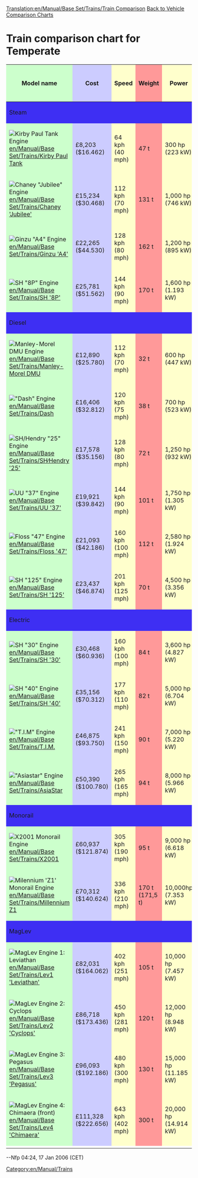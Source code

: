 [[Translation:en/Manual/Base Set/Trains/Train Comparison]]
[[en/Manual/Base Set/Vehicle comparison charts|Back to Vehicle Comparison Charts]]
=Train comparison chart for Temperate=
{|width="100%" bgcolor="white" border=1
!style="background: #ccffcc" |Model name
!style="background: #ccccff" |Cost
!style="background: #ffffcc" |Speed
!style="background: #ff9999" |Weight
!style="background: #ffffcc" |Power
!style="background: #ccccff" |Running Costs / year
!style="background: #ccffcc" |Designed
!style="background: #ccffcc" |Lifespan
!style="background: #ff9999" |Capacity
|-
!colspan="9" style="background: #3e2ff3" align="left" |Steam
|-
|style="background: #ccffcc" |[[File:en/Manual/Base Set/Trains/Kirbypaultank.png|Kirby Paul Tank Engine]] [[en/Manual/Base Set/Trains/Kirby Paul Tank]]
|style="background: #ccccff" |£8,203 ($16.462)
|style="background: #ffffcc" |64 kph (40 mph)
|style="background: #ff9999" |47 t
|style="background: #ffffcc" |300 hp (223 kW)
|style="background: #ccccff" |£820 ($1.640)
|style="background: #ccffcc" |1929
|style="background: #ccffcc" |15
|style="background: #ff9999" |N/A
|-
|style="background: #ccffcc" |[[File:en/Manual/Base Set/Trains/Chaneyjubilee.png|Chaney "Jubilee" Engine]] [[en/Manual/Base Set/Trains/Chaney 'Jubilee']]
|style="background: #ccccff" |£15,234 ($30.468)
|style="background: #ffffcc" |112 kph (70 mph)
|style="background: #ff9999" |131 t
|style="background: #ffffcc" |1,000 hp (746 kW)
|style="background: #ccccff" |£1,968 ($3.936)
|style="background: #ccffcc" |1934
|style="background: #ccffcc" |21
|style="background: #ff9999" |N/A
|-
|style="background: #ccffcc" |[[File:en/Manual/Base Set/Trains/Ginzua4.png|Ginzu "A4" Engine]] [[en/Manual/Base Set/Trains/Ginzu 'A4']]
|style="background: #ccccff" |£22,265 ($44.530)
|style="background: #ffffcc" |128 kph (80 mph)
|style="background: #ff9999" |162 t
|style="background: #ffffcc" |1,200 hp (895 kW)
|style="background: #ccccff" |£2,296 ($4.592)
|style="background: #ccffcc" |1935
|style="background: #ccffcc" |20
|style="background: #ff9999" |N/A
|-
|style="background: #ccffcc" |[[File:en/Manual/Base Set/Trains/Sh8p.png|SH "8P" Engine]] [[en/Manual/Base Set/Trains/SH '8P']]
|style="background: #ccccff" |£25,781 ($51.562)
|style="background: #ffffcc" |144 kph (90 mph)
|style="background: #ff9999" |170 t
|style="background: #ffffcc" |1,600 hp (1.193 kW)
|style="background: #ccccff" |£2,132 ($4.264)
|style="background: #ccffcc" |1954
|style="background: #ccffcc" |23
|style="background: #ff9999" |N/A
|-
!colspan="9" style="background: #3e2ff3" align="left" |Diesel
|-
|style="background: #ccffcc" |[[File:en/Manual/Base Set/Trains/Manleymoreldmu.png|Manley-Morel DMU Engine]] [[en/Manual/Base Set/Trains/Manley-Morel DMU]]
|style="background: #ccccff" |£12,890 ($25.780)
|style="background: #ffffcc" |112 kph (70 mph)
|style="background: #ff9999" |32 t
|style="background: #ffffcc" |600 hp (447 kW)
|style="background: #ccccff" |£1,278 ($2.556)
|style="background: #ccffcc" |1957
|style="background: #ccffcc" |12
|style="background: #ff9999" |76 passengers
|-
|style="background: #ccffcc" |[[File:en/Manual/Base Set/Trains/Dash.png|"Dash" Engine]] [[en/Manual/Base Set/Trains/Dash]]
|style="background: #ccccff" |£16,406 ($32.812)
|style="background: #ffffcc" |120 kph (75 mph)
|style="background: #ff9999" |38 t
|style="background: #ffffcc" |700 hp (523 kW)
|style="background: #ccccff" |£1,066 ($2.132)
|style="background: #ccffcc" |1984
|style="background: #ccffcc" |15
|style="background: #ff9999" |80 passengers
|-
|style="background: #ccffcc" |[[File:en/Manual/Base Set/Trains/Shhendry25.png|SH/Hendry "25" Engine]] [[en/Manual/Base Set/Trains/SH∕Hendry '25']]
|style="background: #ccccff" |£17,578 ($35.156)
|style="background: #ffffcc" |128 kph (80 mph)
|style="background: #ff9999" |72 t
|style="background: #ffffcc" |1,250 hp (932 kW)
|style="background: #ccccff" |£1,447 ($2.894)
|style="background: #ccffcc" |1962
|style="background: #ccffcc" |18
|style="background: #ff9999" |N/A
|-
|style="background: #ccffcc" |[[File:en/Manual/Base Set/Trains/Uu37.png|UU "37" Engine]] [[en/Manual/Base Set/Trains/UU '37']]
|style="background: #ccccff" |£19,921 ($39.842)
|style="background: #ffffcc" |144 kph (90 mph)
|style="background: #ff9999" |101 t
|style="background: #ffffcc" |1,750 hp (1.305 kW)
|style="background: #ccccff" |£1,828 ($3.656)
|style="background: #ccffcc" |1959
|style="background: #ccffcc" |20
|style="background: #ff9999" |N/A
|-
|style="background: #ccffcc" |[[File:en/Manual/Base Set/Trains/Floss47.png|Floss "47" Engine]] [[en/Manual/Base Set/Trains/Floss '47']]
|style="background: #ccccff" |£21,093 ($42.186)
|style="background: #ffffcc" |160 kph (100 mph)
|style="background: #ff9999" |112 t
|style="background: #ffffcc" |2,580 hp (1.924 kW)
|style="background: #ccccff" |£2,132 ($4.264)
|style="background: #ccffcc" |1963
|style="background: #ccffcc" |22
|style="background: #ff9999" |N/A
|-
|style="background: #ccffcc" |[[File:en/Manual/Base Set/Trains/Sh125.png|SH "125" Engine]] [[en/Manual/Base Set/Trains/SH '125']]
|style="background: #ccccff" |£23,437 ($46.874)
|style="background: #ffffcc" |201 kph (125 mph)
|style="background: #ff9999" |70 t
|style="background: #ffffcc" |4,500 hp (3.356 kW)
|style="background: #ccccff" |£2,894 ($5.788)
|style="background: #ccffcc" |1978
|style="background: #ccffcc" |20
|style="background: #ff9999" |8 bags of mail
|-
!colspan="9" style="background: #3e2ff3" align="left" |Electric
|-
|style="background: #ccffcc" |[[File:en/Manual/Base Set/Trains/Sh30.png|SH "30" Engine]] [[en/Manual/Base Set/Trains/SH '30']]
|style="background: #ccccff" |£30,468 ($60.936)
|style="background: #ffffcc" |160 kph (100 mph)
|style="background: #ff9999" |84 t
|style="background: #ffffcc" |3,600 hp (4.827 kW)
|style="background: #ccccff" |£2,531 ($5.062)
|style="background: #ccffcc" |1965
|style="background: #ccffcc" |23
|style="background: #ff9999" |N/A
|-
|style="background: #ccffcc" |[[File:en/Manual/Base Set/Trains/Sh40.png|SH "40" Engine]] [[en/Manual/Base Set/Trains/SH '40']]
|style="background: #ccccff" |£35,156 ($70.312)
|style="background: #ffffcc" |177 kph (110 mph)
|style="background: #ff9999" |82 t
|style="background: #ffffcc" |5,000 hp (6.704 kW)
|style="background: #ccccff" |£2,882 ($5.764)
|style="background: #ccffcc" |1973
|style="background: #ccffcc" |25
|style="background: #ff9999" |N/A
|-
|style="background: #ccffcc" |[[File:en/Manual/Base Set/Trains/Tim.png|"T.I.M" Engine]] [[en/Manual/Base Set/Trains/T.I.M.]]
|style="background: #ccccff" |£46,875 ($93.750)
|style="background: #ffffcc" |241 kph (150 mph)
|style="background: #ff9999" |90 t
|style="background: #ffffcc" |7,000 hp (5.220 kW)
|style="background: #ccccff" |£3,374 ($6.748)
|style="background: #ccffcc" |1984
|style="background: #ccffcc" |25
|style="background: #ff9999" |N/A
|-
|style="background: #ccffcc" |[[File:en/Manual/Base Set/Trains/Asiastar.png|"Asiastar" Engine]] [[en/Manual/Base Set/Trains/AsiaStar]]
|style="background: #ccccff" |£50,390 ($100.780)
|style="background: #ffffcc" |265 kph (165 mph)
|style="background: #ff9999" |94 t
|style="background: #ffffcc" |8,000 hp (5.966 kW)
|style="background: #ccccff" |£3,514 ($7.028)
|style="background: #ccffcc" |1992
|style="background: #ccffcc" |25
|style="background: #ff9999" |N/A
|-
!colspan="9" style="background: #3e2ff3" align="left" |Monorail
|-
|style="background: #ccffcc" |[[File:en/Manual/Base Set/Trains/X2001.png|X2001 Monorail Engine]] [[en/Manual/Base Set/Trains/X2001]]
|style="background: #ccccff" |£60,937 ($121.874)
|style="background: #ffffcc" |305 kph (190 mph)
|style="background: #ff9999" |95 t
|style="background: #ffffcc" |9,000 hp (6.618 kW)
|style="background: #ccccff" |£3,234 ($6.468)
|style="background: #ccffcc" |1999
|style="background: #ccffcc" |20
|style="background: #ff9999" |N/A
|-
|style="background: #ccffcc" |[[File:en/Manual/Base Set/Trains/Millenniumz1.png|Milennium 'Z1' Monorail Engine]] [[en/Manual/Base Set/Trains/Millennium Z1]]
|style="background: #ccccff" |£70,312 ($140.624)
|style="background: #ffffcc" |336 kph (210 mph)
|style="background: #ff9999" |170 t (171,5 t)
|style="background: #ffffcc" |10,000hp (7.353 kW)
|style="background: #ccccff" |£3,374 ($6.748)
|style="background: #ccffcc" |1995
|style="background: #ccffcc" |20
|style="background: #ff9999" |25 passengers
|-
!colspan="9" style="background: #3e2ff3" align="left" |MagLev
|-
|style="background: #ccffcc" |[[File:en/Manual/Base Set/Trains/Lev1leviathan.png|MagLev Engine 1: Leviathan]] [[en/Manual/Base Set/Trains/Lev1 'Leviathan']]
|style="background: #ccccff" |£82,031 ($164.062)
|style="background: #ffffcc" |402 kph (251 mph)
|style="background: #ff9999" |105 t
|style="background: #ffffcc" |10,000 hp (7.457 kW)
|style="background: #ccccff" |£3,515 ($7.030)
|style="background: #ccffcc" |2020
|style="background: #ccffcc" |20
|style="background: #ff9999" |N/A
|-
|style="background: #ccffcc" |[[File:en/Manual/Base Set/Trains/Lev2cyclops.png|MagLev Engine 2: Cyclops]] [[en/Manual/Base Set/Trains/Lev2 'Cyclops']]
|style="background: #ccccff" |£86,718 ($173.436)
|style="background: #ffffcc" |450 kph (281 mph)
|style="background: #ff9999" |120 t
|style="background: #ffffcc" |12,000 hp (8.948 kW)
|style="background: #ccccff" |£3,557 ($7.114)
|style="background: #ccffcc" |2028
|style="background: #ccffcc" |20
|style="background: #ff9999" |N/A
|-
|style="background: #ccffcc" |[[File:en/Manual/Base Set/Trains/Lev3pegasus.png|MagLev Engine 3: Pegasus]] [[en/Manual/Base Set/Trains/Lev3 'Pegasus']]
|style="background: #ccccff" |£96,093 ($192.186)
|style="background: #ffffcc" |480 kph (300 mph)
|style="background: #ff9999" |130 t
|style="background: #ffffcc" |15,000 hp (11.185 kW)
|style="background: #ccccff" |£3,571 ($7.142)
|style="background: #ccffcc" |2035
|style="background: #ccffcc" |20
|style="background: #ff9999" |N/A
|-
|style="background: #ccffcc" |[[File:en/Manual/Base Set/Trains/Lev4chimaerarhead.png|MagLev Engine 4: Chimaera (front)]] [[en/Manual/Base Set/Trains/Lev4 'Chimaera']]
|style="background: #ccccff" |£111,328 ($222.656)
|style="background: #ffffcc" |643 kph (402 mph)
|style="background: #ff9999" |300 t
|style="background: #ffffcc" |20,000 hp (14.914 kW)
|style="background: #ccccff" |£3,584 ($7.168)
|style="background: #ccffcc" |2038
|style="background: #ccffcc" |20
|style="background: #ff9999" |N/A
|-
|}

--Nfp 04:24, 17 Jan 2006 (CET)

[[Category:en/Manual/Trains]]